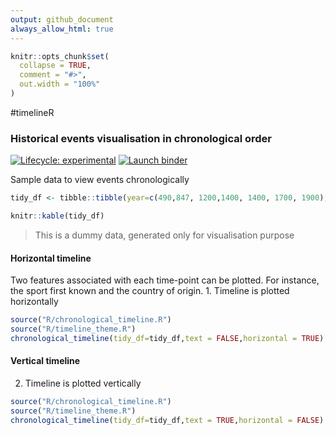 ```yaml
---
output: github_document
always_allow_html: true      
---
```


```r
knitr::opts_chunk$set(
  collapse = TRUE,
  comment = "#>",
  out.width = "100%"
)
```
#timelineR


### Historical events visualisation in chronological order

<!-- badges: start -->
  [![Lifecycle: experimental](https://img.shields.io/badge/lifecycle-experimental-orange.svg)](https://www.tidyverse.org/lifecycle/#experimental)
[![Launch binder](http://mybinder.org/badge.svg)](https://mybinder.org/v2/gh/sethiyap/timelineR/master)
<!-- badges: end -->

Sample data to view events chronologically 
```r

tidy_df <- tibble::tibble(year=c(490,847, 1200,1400, 1400, 1700, 1900), event=c( "Marathon","Long throw", "Swimming","Skating","Golf","Surfing","Basketball" ), person=c("Athens", "Greece", "Britan", "Dutch", "Scotland","Polynesia", "USA" ))

knitr::kable(tidy_df)
```

> This is a dummy data, generated only for visualisation purpose

#### Horizontal timeline 
Two features associated with each time-point can be plotted. For instance, the sport first known and the country of origin. 
1. Timeline is plotted horizontally  


```r
source("R/chronological_timeline.R")
source("R/timeline_theme.R")
chronological_timeline(tidy_df=tidy_df,text = FALSE,horizontal = TRUE)
```

#### Vertical timeline 
2. Timeline is plotted vertically  

```r
source("R/chronological_timeline.R")
source("R/timeline_theme.R")
chronological_timeline(tidy_df=tidy_df,text = TRUE,horizontal = FALSE)
```


